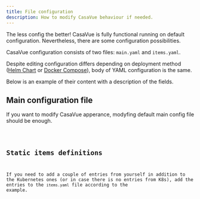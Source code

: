 ```yaml
---
title: File configuration
description: How to modify CasaVue behaviour if needed.
---
```



The less config the better! CasaVue is fully functional running on default configuration. Nevertheless, there are some configuration possibilities.  

CasaVue configuration consists of two files: `main.yaml` and `items.yaml`.

Despite editing configuration differs depending on deployment method ([Helm Chart](/deployment/10_deploy_helm_chart/) or [Docker Compose](/deployment/20_deploy_docker/)), body of YAML configuration is the same.



Below is an example of their content with a description of the fields.

## Main configuration file
If you want to modify CasaVue apperance, modyfing default main config file should be enough.

<Code code={importedCfgMain} lang="yaml" title="main.yaml" />

## Static items definitions
If you need to add a couple of entries from yourself in addition to the Kubernetes ones (or in case there is no entries from K8s), add the entries to the `items.yaml` file according to the example.

<Code code={importedCfgItems} lang="yaml" title="items.yaml" />